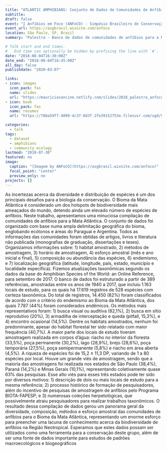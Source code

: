 ```yaml
---
title: "ATLANTIC AMPHIBIANS: Conjunto de Dados de Comunidades de Anfíbios da Mata Atlântica"
subtitle: 
draft: false
event: "I Anfíbios em Foco (ANFoCO) - Simpósio Brasileiro de Conservação de Anfíbios"
event_url: https://asgbrasil.wixsite.com/anfoco
location: São Paulo, SP, Brazil
summary: "Palestra - Banco de dados de comunidades de anfíbios para a Mata Atlântica"

# Talk start and end times.
#   End time can optionally be hidden by prefixing the line with `#`.
date: "2018-08-04T16:30:00Z"
date_end: "2018-08-04T16:45:00Z"
all_day: false
publishdate: "2020-03-07"

links:
- icon: images
  icon_pack: fas
  name: slides
  url: "https://mauriciovancine.netlify.com/slides/2018_palestra_anfoco.pdf"
- icon: book
  icon_pack: fas
  name: resumos
  url: "https://786a59ff-4099-4c37-8d3f-2fe39152753e.filesusr.com/ugd/99d5c4_a555a73fa21a4ca99c4183ca07d0dd30.pdf"

categories:
  - talk
tags:
  - dataset
  - amphibians
  - community ecology
lastmod: "2018-07-30"
featured: no
image:
  caption: "[Imagem by ANFoCO](https://asgbrasil.wixsite.com/anfoco)"
  focal_point: "center"
  preview_only: no
projects: []
---
```


As incertezas acerca da diversidade e distribuição de espécies é um dos principais desafios para a biologia da conservação. O Bioma da Mata Atlântica é considerado um dos hotspots de biodiversidade mais ameaçados do mundo, detendo ainda um elevado número de espécies de anfíbios. Neste trabalho, apresentamos uma minuciosa compilação de comunidades de anfíbios para a Mata Atlântica. O conjunto de dados foi organizado com base numa ampla delimitação geográfica do bioma, englobando ecótonos e áreas do Paraguai e Argentina. Todos as informações das comunidades foram obtidas de artigos, livros e literatura não publicada (monografias de graduação, dissertações e teses). Organizamos informações sobre: 1) habitat amostrado, 2) métodos de amostragem, 3) horário de amostragem, 4) esforço amostral (mês e ano inicial e final), 5) composição ou abundância das espécies, 6) endemismo, e 7) localização geográfica (latitude, longitude, país, estado, município e localidade específica). Fizemos atualizações taxonômicas segundo os dados da base do Amphibian Species of the World: an Online Reference, para setembro de 2017. O banco de dados foi estruturado a partir de 389 referências, amostradas entre os anos de 1940 a 2017, que incluiu 1.163 locais de estudo, para os quais há 17.619 registros de 528 espécies com certeza taxonômica. Do total de registros, 14.450 (82%) foram classificados de acordo com o critério do endemismo ao Bioma da Mata Atlântica, dos quais 7.787 (44%) foram considerados endêmicos. Os métodos mais representativos foram: 1) busca visual ou auditiva (82,1%), 2) busca em sítio reprodutivo (20%), 3) armadilha de interceptação e queda (pitfall, 15,3%), e 4) encontro ocasional (14,5%). Dentre os habitats amostrados, nenhum foi predominante, apesar do habitat florestal ter sido relatado com maior frequência (40,7%). A maior parte dos locais de estudo tiveram amostragem realizada em corpos d'água: riacho no interior da floresta (33,5%), poça permanente (30,2%), lago (28,9%), brejo (28,6%), poça temporária (27,5%), poça semipermanente (5,8%) e riacho em área aberta (4,5%). A riqueza de espécies foi de 15,2 ± 11,3 DP, variando de 1 a 80 espécies por local. Houve um grande viés de amostragem, sendo que a maioria das amostragens foi realizada nos estados de São Paulo (38,4%), Paraná (14,2%) e Minas Gerais (10,1%), representando coletivamente quase 63% das pesquisas. Esse alto viés para esses três estados pode ter sido por diversos motivos: 1) descrição de dois ou mais locais de estudo para a mesma referência; 2) processo histórico de formação de pesquisadores, além do incentivo de pesquisas de amostragem de anfíbios pelo Programa BIOTA-FAPESP; e 3) numerosas coleções herpetológicas, que possivelmente atraiu pesquisadores para realizar trabalhos taxonômicos. O resultado dessa compilação de dados gerou um panorama geral da diversidade, composição, métodos e esforço amostral das comunidades de anfíbios para o Bioma da Mata Atlântica, representando um enorme esforço para preencher uma lacuna de conhecimento acerca da biodiversidade de anfíbios na Região Neotropical. Esperamos que estes dados possam ser utilizados como uma ferramenta para a conservação deste grupo, além de ser uma fonte de dados importante para estudos de padrões macroecológicos e biogeográficos